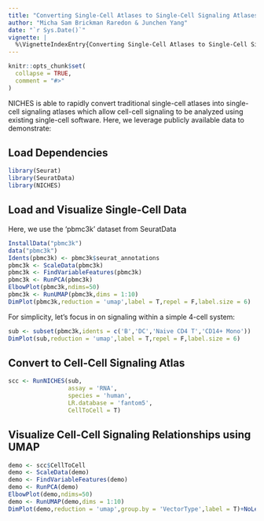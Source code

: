 ```yaml
---
title: "Converting Single-Cell Atlases to Single-Cell Signaling Atlases"
author: "Micha Sam Brickman Raredon & Junchen Yang"
date: "`r Sys.Date()`"
vignette: |
  %\VignetteIndexEntry{Converting Single-Cell Atlases to Single-Cell Signaling Atlases} %\VignetteEngine{knitr::rmarkdown} %\VignetteEncoding{UTF-8}
---
```


```r
knitr::opts_chunk$set(
  collapse = TRUE,
  comment = "#>"
)
```

NICHES is able to rapidly convert traditional single-cell atlases into single-cell signaling atlases which allow cell-cell signaling to be analyzed using existing single-cell software. Here, we leverage publicly available data to demonstrate:

## Load Dependencies
```r
library(Seurat)
library(SeuratData)
library(NICHES)
```

## Load and Visualize Single-Cell Data
Here, we use the 'pbmc3k' dataset from SeuratData
```r
InstallData("pbmc3k")
data("pbmc3k")
Idents(pbmc3k) <- pbmc3k$seurat_annotations
pbmc3k <- ScaleData(pbmc3k)
pbmc3k <- FindVariableFeatures(pbmc3k)
pbmc3k <- RunPCA(pbmc3k)
ElbowPlot(pbmc3k,ndims=50)
pbmc3k <- RunUMAP(pbmc3k,dims = 1:10)
DimPlot(pbmc3k,reduction = 'umap',label = T,repel = F,label.size = 6)
```

For simplicity, let's focus in on signaling within a simple 4-cell system:
```r
sub <- subset(pbmc3k,idents = c('B','DC','Naive CD4 T','CD14+ Mono'))
DimPlot(sub,reduction = 'umap',label = T,repel = F,label.size = 6)
```

## Convert to Cell-Cell Signaling Atlas
```r
scc <- RunNICHES(sub,
                 assay = 'RNA',
                 species = 'human',
                 LR.database = 'fantom5',
                 CellToCell = T)
```

## Visualize Cell-Cell Signaling Relationships using UMAP
```r
demo <- scc$CellToCell
demo <- ScaleData(demo)
demo <- FindVariableFeatures(demo)
demo <- RunPCA(demo)
ElbowPlot(demo,ndims=50)
demo <- RunUMAP(demo,dims = 1:10)
DimPlot(demo,reduction = 'umap',group.by = 'VectorType',label = T)+NoLegend()
```
